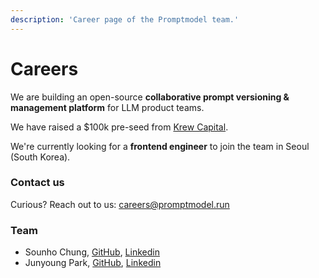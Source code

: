 ```yaml
---
description: 'Career page of the Promptmodel team.'
---
```



# Careers

We are building an open-source **collaborative prompt versioning & management platform** for LLM product teams.

We have raised a $100k pre-seed from [Krew Capital](https://krewcapital.com).

We're currently looking for a **frontend engineer** to join the team in Seoul (South Korea).

<LinkButton
  className="my-5 mx-auto"
  href=""
  title="Job details + Application ↗"
/>

### Contact us

Curious? Reach out to us: careers@promptmodel.run

### Team

- Sounho Chung, [GitHub](https://github.com/aschung01), [Linkedin](https://www.linkedin.com/in/sounhochung/)
- Junyoung Park, [GitHub](https://github.com/engineerA314), [Linkedin](https://www.linkedin.com/in/jun-park314/)
